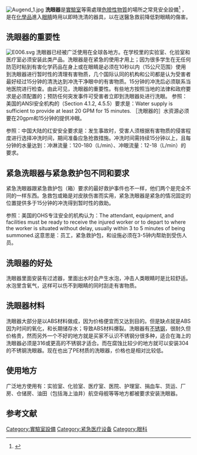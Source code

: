 {{翻译粗劣}}{{Expand|time=2013-09-30T15:29:51+00:00}}
[[File:Augend_1.jpg|right]]
'''洗眼器'''是[[實驗室|實驗室]]等需處理[[危險性物質|危險性物質]]的場所之常見安全設備<ref>{{cite book|title=Guidelines for laboratory design health, safety, and environmental considerations|publisher=Wiley|location=Chicester|isbn=9781118633885|last=al.]|first=Louis J. DiBerardinis...[et}}</ref> ，是在[[化學品|化學品]]進入[[眼睛|眼睛]]時用以即時洗清的器具，以在送醫急救前降低對眼睛的傷害。

==洗眼器的重要性==
[[File:E006.svg|right]]
洗眼器已经被广泛使用在全球各地方。在学校里的实验室、化验室和医疗室必须安装此类产品。洗眼器是在紧急的使用才用上；因为很多学生在无任何防范时粘到有害化学药品在身上或在眼睛是必须在10秒以内（15公尺范围）使用到洗眼器进行暂时性的清理有害物质，几个国际认同的机构和公司都是认为受害者最好经过15分钟的清洗达到冲洗干净眼中的有害物质。15分钟的冲洗后必须联系当地医院进行检查。由此可见，洗眼器的重要性。有些地方按照当地的法律和政府要求是必须配置的；预防任何突发事件可受害者立即到洗眼器处进行洗眼。
参照：美国的ANSI安全机构的（Section 4.1.2, 4.5.5）要求是：Water supply is sufficient to provide at least 20 GPM for 15 minutes. ［洗眼器的］水资源必须要在20gpm和15分钟的提供冲眼。

参照：中国大陆的红安安全要求是：发生事故时，受害人须根据有害物质的侵害程度进行选择冲洗时间，期间准备应急抢救措施。冲洗时间需持续15分钟以上，且每分钟的水量达到：冲淋流量：120-180（L/min）、冲眼流量：12-18（L/min）的要求。

==紧急洗眼器与紧急救护包不同和要求==
紧急洗眼器跟紧急救护包（箱）要求的最好救护事件也不一样，他们两个是完全不同的一样东西。急救包或箱是对皮肤伤害而实用，紧急洗眼器是紧急的情况固定的位置提供多于15分钟的冲洗得到暂时性的救助。

参照：美国的OHS专注安全的机构认为：The attendant, equipment, and facilities must be ready to receive the injured worker or to depart to where the worker is situated without delay, usually within 3 to 5 minutes of being summoned.这意思是：员工，紧急救护包，和设施必须在3-5钟内帮助到受伤人员。

==洗眼器的好处==
洗眼器里面安装有过滤器，里面出水时会产生水泡，冲击人类眼睛时是比较舒适。水泡里含氧气，这样可以伤不到眼睛的同时刮走有害物质。

==洗眼器材料==
洗眼器大部分是以ABS材料做成，因为价格便宜而又达到目的。但是缺点就是ABS因为时间的氧化，和长期储存水；导致ABS材料爆裂。洗眼器有[[不锈钢|不锈钢]]，很耐久但价格贵，然而另外一个不好的地方就是买家不认识不锈钢分很多种，适合在海上的洗眼器必须是316或更高的不锈钢才适合。而在腐蚀比较少的地方就可以安装304的不锈钢洗眼器。现在也出了PE材质的洗眼器，价格也是相对比较低。

==使用地方==
广泛地方使用有：实验室、化验室、医疗室、医院、护理室、捐血车、货运、厂房、仓储房、油田（包括海上油井）航空母舰等等地方都被要求安装洗眼器。

==参考文献==
{{reflist}}

{{實驗室設備}}
[[Category:實驗室設備|Category:實驗室設備]]
[[Category:紧急医疗设备|Category:紧急医疗设备]]
[[Category:眼科|Category:眼科]]